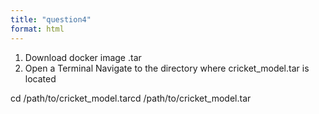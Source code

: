 ```yaml
---
title: "question4"
format: html
---
```


1.  Download docker image .tar
2.  Open a Terminal Navigate to the directory where cricket_model.tar is located

cd /path/to/cricket_model.tarcd /path/to/cricket_model.tar
